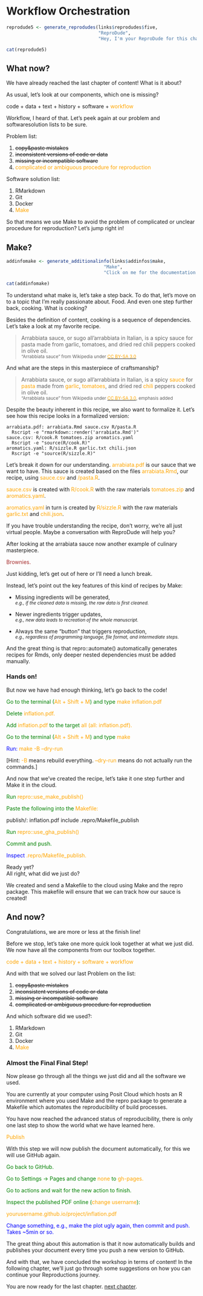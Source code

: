 # Workflow Orchestration {-}

```r
reprodude5 <- generate_reprodudes(links$reprodudes$five,
                                  "ReproDude",
                                  "Hey, I'm your ReproDude for this chapter. If you have any questions click on me and we can talk!")

cat(reprodude5)

```
<!-- so that there is no text between the Boxes-->
<div style="clear: both;"></div>

## What now? {-}

We have already reached the last chapter of content!
What is it about?

As usual, let's look at our components, which one is missing?

code + data + text + history + software + <span style="color:orange">workflow</span>

Workflow, I heard of that. 
Let's peek again at our problem and softwaresolution lists to be sure.

Problem list:

1. ~~copy&paste mistakes~~
2. ~~inconsistent versions of code or data~~
3. ~~missing or incompatible software~~
4. <span style="color:orange">complicated or ambiguous procedure for reproduction</span>

Software solution list:

1. RMarkdown
2. Git
3. Docker
4. <span style="color:orange">Make</span>

So that means we use Make to avoid the problem of complicated or unclear procedure for reproduction?
Let's jump right in!

## Make? {-}

```r
addinfomake <- generate_additionalinfo(links$addinfos$make,
                                    "Make",
                                    "Click on me for the documentation of Make!")

cat(addinfomake)
```
<!-- so that there is no text between the Boxes-->
<div style="clear: both;"></div>

To understand what make is, let's take a step back. 
To do that, let's move on to a topic that I'm really passionate about. 
Food. And even one step further back, cooking.
What is cooking?

Besides the definition of content, cooking is a sequence of dependencies. 
Let's take a look at my favorite recipe.

>Arrabbiata sauce, or sugo all'arrabbiata in Italian, is a spicy sauce for pasta made from garlic, tomatoes, and dried red chili peppers cooked in olive oil.  
<small>"Arrabbiata sauce" from Wikipedia under [<span style="color:orange">CC BY-SA 3.0</span>](https://en.wikipedia.org/wiki/Wikipedia:Text_of_the_Creative_Commons_Attribution-ShareAlike_3.0_Unported_License)</small>

And what are the steps in this masterpiece of craftsmanship?

>Arrabbiata sauce, or sugo all'arrabbiata in Italian, is a spicy <span style="color:orange">sauce</span> for <span style="color:orange">pasta</span> made from <span style="color:orange">garlic</span>, <span style="color:orange">tomatoes</span>, and dried red <span style="color:orange">chili</span> peppers cooked in olive oil.  
<small>"Arrabbiata sauce" from Wikipedia under [<span style="color:orange">CC BY-SA 3.0</span>](https://en.wikipedia.org/wiki/Wikipedia:Text_of_the_Creative_Commons_Attribution-ShareAlike_3.0_Unported_License), emphasis added</small>

Despite the beauty inherent in this recipe, we also want to formalize it. 
Let's see how this recipe looks in a formalized version:
<!--Python part wieder einfügen?-->
```
arrabiata.pdf: arrabiata.Rmd sauce.csv R/pasta.R 
  Rscript -e "rmarkdown::render('arrabiata.Rmd')"
sauce.csv: R/cook.R tomatoes.zip aromatics.yaml
  Rscript -e "source(R/cook.R)"
aromatics.yaml: R/sizzle.R garlic.txt chili.json
  Rscript -e "source(R/sizzle.R)"
```
Let's break it down for our understanding. <span style="color:orange">arrabiata.pdf</span> is our sauce that we want to have.
This sauce is created based on the files <span style="color:orange">arrabiata.Rmd</span>, our recipe, using <span style="color:orange">sauce.csv</span> and <span style="color:orange">/pasta.R</span>.

<span style="color:orange">sauce.csv</span> is created with <span style="color:orange">R/cook.R</span> with the raw materials <span style="color:orange">tomatoes.zip</span> and <span style="color:orange">aromatics.yaml</span>.

<span style="color:orange">aromatics.yaml</span> in turn is created by <span style="color:orange">R/sizzle.R</span> with the raw materials <span style="color:orange">garlic.txt</span> and <span style="color:orange">chili.json</span>.

If you have trouble understanding the recipe, don't worry, we're all just virtual people. 
Maybe a conversation with ReproDude will help you?

After looking at the arrabiata sauce now another example of culinary masterpiece.

<span style="color:brown">Brownies.</span>

Just kidding, let's get out of here or I'll need a lunch break.

Instead, let's point out the key features of this kind of recipes by Make:

- Missing ingredients will be generated,  
  <small>*e.g., if the cleaned data is missing, the raw data is first cleaned.*</small>

- Newer ingredients trigger updates,  
  <small>*e.g., new data leads to recreation of the whole manuscript.*</small>

- Always the same "button" that triggers reproduction,  
  <small>*e.g., regardless of programming language, file format, and intermediate steps.*</small>

And the great thing is that repro::automate() automatically generates recipes for Rmds, only deeper nested dependencies must be added manually.

### Hands on! {-}

But now we have had enough thinking, let's go back to the code!

<span style="color:green">Go to the terminal (<span style="color:orange">Alt + Shift + M</span>) and type <span style="color:orange">make inflation.pdf</span></span>

<span style="color:green">Delete <span style="color:orange">inflation.pdf.</span></span>

<span style="color:green">Add <span style="color:orange">inflation.pdf</span> to the target <span style="color:orange">all (all: inflation.pdf).</span></span>

<span style="color:green">Go to the terminal (<span style="color:orange">Alt + Shift + M</span>) and type <span style="color:orange">make</span></span>

<span style="color:blue">Run: <span style="color:orange">make -B --dry-run</span></span>

[Hint: <span style="color:orange">-B</span> means rebuild everything. <span style="color:orange">--dry-run</span> means do not actually run the commands.</span>]

And now that we've created the recipe, let's take it one step further and Make it in the cloud.

<span style="color:green">Run <span style="color:orange">repro::use_make_publish()</span></span>

<span style="color:green">Paste the following into the <span style="color:orange">Makefile:</span></span>

publish/: inflation.pdf
include .repro/Makefile_publish

<span style="color:green">Run <span style="color:orange">repro::use_gha_publish()</span></span>

<span style="color:green">Commit and push.</span>

<span style="color:blue">Inspect <span style="color:orange">.repro/Makefile_publish.</span></span>

Ready yet?  
All right, what did we just do?

We created and send a Makefile to the cloud using Make and the repro package.
This makefile will ensure that we can track how our sauce is created!

## And now? {-}

Congratulations, we are more or less at the finish line!

Before we stop, let's take one more quick look together at what we just did.
We now have all the components from our toolbox together.

<span style="color:orange">code + data + text + history + software + workflow</span>

And with that we solved our last Problem on the list:

1. ~~copy&paste mistakes~~
2. ~~inconsistent versions of code or data~~
3. ~~missing or incompatible software~~
4. ~~complicated or ambiguous procedure for reproduction~~

And which software did we used?:

1. RMarkdown
2. Git
3. Docker
4. <span style="color:orange">Make</span>

### Almost the Final Final Step! {-}

Now please go through all the things we just did and all the software we used.

You are currently at your computer using Posit Cloud which hosts an R environment where you used Make and the repro package to generate a Makefile which automates the reproducibility of build processes.

You have now reached the advanced status of reproducibility, there is only one last step to show the world what we have learned here.

<span style="color:orange">Publish</span>

With this step we will now publish the document automatically, for this we will use GitHub again.

<span style="color:green">Go back to GitHub.</span>

<span style="color:green">Go to Settings → Pages and change <span style="color:orange">none</span> to <span style="color:orange">gh-pages.</span></span>

<span style="color:green">Go to actions and wait for the new action to finish.</span>

<span style="color:green">Inspect the published PDF online (<span style="color:orange">change username</span>):</span>

<span style="color:orange">yourusername.github.io/project/inflation.pdf</span>

<span style="color:blue">Change something, e.g., make the plot ugly again, then commit and push. Takes ~5min or so.</span>

The great thing about this automation is that it now automatically builds and publishes your document every time you push a new version to GitHub.

And with that, we have concluded the workshop in terms of content!
In the following chapter, we'll just go through some suggestions on how you can continue your Reproductions journey.

You are now ready for the last chapter. [next chapter](./before-you-go.html).
